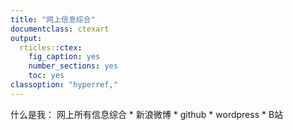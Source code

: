 ```yaml
---
title: "网上信息综合"
documentclass: ctexart
output:
  rticles::ctex:
    fig_caption: yes
    number_sections: yes
    toc: yes
classoption: "hyperref,"
---
```

什么是我： 网上所有信息综合
* 新浪微博
* github
* wordpress
* B站
